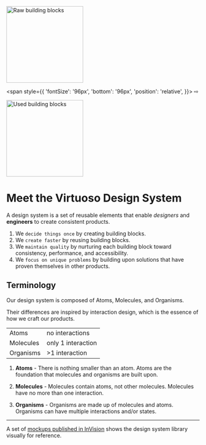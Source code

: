 

<img 
  src={blocksRawUrl} 
  alt="Raw building blocks" 
  width="200px;" 
/>

<span 
  style={{
    'fontSize': '96px', 
    'bottom': '96px',
    'position': 'relative',
  }}> ⇨ </span>

<img 
  src={blocksUsedUrl} 
  alt="Used building blocks" 
  width="200px;" 
/>

<Meta title="Basics/Introduction" />

# Meet the Virtuoso Design System

A design system is a set of reusable elements that enable _designers_ and **engineers** to create consistent products. 

1. We `decide things once` by creating building blocks.
1. We `create faster` by reusing building blocks. 
1. We `maintain quality` by nurturing each building block toward consistency, performance, and accessibility. 
1. We `focus on unique problems` by building upon solutions that have proven themselves in other products. 



## Terminology

Our design system is composed of Atoms, Molecules, and Organisms. 

Their differences are inspired by interaction design, which is the essence of how we craft our products.

|           |                    |
|-----------|--------------------|
| Atoms     |    no interactions |
| Molecules | only 1 interaction |
| Organisms |     >1 interaction |

1. **Atoms** - There is nothing smaller than an atom. Atoms are the foundation that molecules and organisms are built upon. 

2. **Molecules** - Molecules contain atoms, not other molecules. Molecules have no more than one interaction. 

3. **Organisms** - Organisms are made up of molecules and atoms. Organisms can have multiple interactions and/or states.

---

A set of [mockups published in InVision](https://virtru.invisionapp.com/overview/Virtuoso-Design-System-ckbbke39w196p01y3lnalydb2/screens) shows the design system library visually for reference. 
